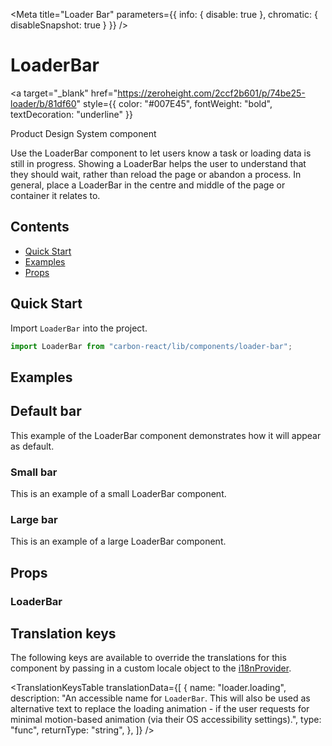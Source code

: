 


<Meta
  title="Loader Bar"
  parameters={{ info: { disable: true }, chromatic: { disableSnapshot: true } }}
/>

# LoaderBar

<a
  target="_blank"
  href="https://zeroheight.com/2ccf2b601/p/74be25-loader/b/81df60"
  style={{ color: "#007E45", fontWeight: "bold", textDecoration: "underline" }}
>
  Product Design System component
</a>

Use the LoaderBar component to let users know a task or loading data is still in progress.
Showing a LoaderBar helps the user to understand that they should wait, rather than reload the page or abandon a process.
In general, place a LoaderBar in the centre and middle of the page or container it relates to.

## Contents

- [Quick Start](#quick-start)
- [Examples](#examples)
- [Props](#props)

## Quick Start

Import `LoaderBar` into the project.

```javascript
import LoaderBar from "carbon-react/lib/components/loader-bar";
```

## Examples

## Default bar

This example of the LoaderBar component demonstrates how it will appear as default.

<Canvas>
  <Story name="default" story={stories.DefaultStory} />
</Canvas>

### Small bar

This is an example of a small LoaderBar component.

<Canvas>
  <Story name="small" story={stories.SmallStoryLoaderbar} />
</Canvas>

### Large bar

This is an example of a large LoaderBar component.

<Canvas>
  <Story name="large" story={stories.LargeStoryLoaderbar} />
</Canvas>

## Props

### LoaderBar

<StyledSystemProps margin of={LoaderBar} />

## Translation keys

The following keys are available to override the translations for this component by passing in a custom locale object
to the [i18nProvider](https://carbon.sage.com/?path=/story/documentation-i18n--page).

<TranslationKeysTable
  translationData={[
    {
      name: "loader.loading",
      description:
        "An accessible name for `LoaderBar`. This will also be used as alternative text to replace the loading animation - if the user requests for minimal motion-based animation (via their OS accessibility settings).",
      type: "func",
      returnType: "string",
    },
  ]}
/>
